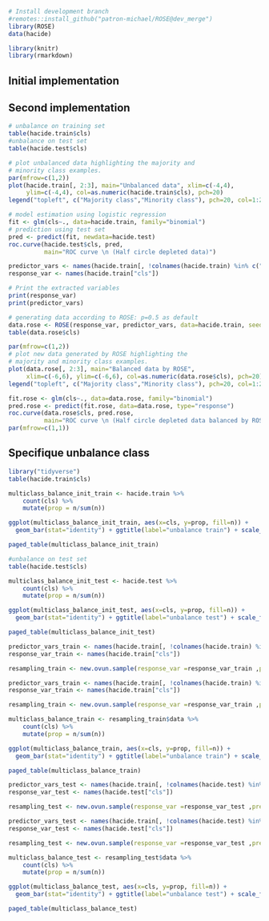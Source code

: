 ```r
# Install development branch
#remotes::install_github("patron-michael/ROSE@dev_merge")
library(ROSE)
data(hacide)

library(knitr)
library(rmarkdown)
```

## Initial implementation

## Second implementation

```r
# unbalance on training set
table(hacide.train$cls)
#unbalance on test set
table(hacide.test$cls)

# plot unbalanced data highlighting the majority and 
# minority class examples.
par(mfrow=c(1,2))
plot(hacide.train[, 2:3], main="Unbalanced data", xlim=c(-4,4),
     ylim=c(-4,4), col=as.numeric(hacide.train$cls), pch=20)
legend("topleft", c("Majority class","Minority class"), pch=20, col=1:2)

# model estimation using logistic regression
fit <- glm(cls~., data=hacide.train, family="binomial")
# prediction using test set
pred <- predict(fit, newdata=hacide.test)
roc.curve(hacide.test$cls, pred,
          main="ROC curve \n (Half circle depleted data)")

predictor_vars <- names(hacide.train[, !colnames(hacide.train) %in% c("cls")])
response_var <- names(hacide.train["cls"])

# Print the extracted variables
print(response_var)
print(predictor_vars)

# generating data according to ROSE: p=0.5 as default
data.rose <- ROSE(response_var, predictor_vars, data=hacide.train, seed=3)$data
table(data.rose$cls)

par(mfrow=c(1,2))
# plot new data generated by ROSE highlighting the 
# majority and minority class examples.
plot(data.rose[, 2:3], main="Balanced data by ROSE",
     xlim=c(-6,6), ylim=c(-6,6), col=as.numeric(data.rose$cls), pch=20)
legend("topleft", c("Majority class","Minority class"), pch=20, col=1:2)

fit.rose <- glm(cls~., data=data.rose, family="binomial")
pred.rose <- predict(fit.rose, data=data.rose, type="response")
roc.curve(data.rose$cls, pred.rose, 
          main="ROC curve \n (Half circle depleted data balanced by ROSE)")
par(mfrow=c(1,1))

```
## Specifique unbalance class

```r
library("tidyverse")
table(hacide.train$cls)

multiclass_balance_init_train <- hacide.train %>%
    count(cls) %>%
    mutate(prop = n/sum(n))

ggplot(multiclass_balance_init_train, aes(x=cls, y=prop, fill=n)) +
  geom_bar(stat="identity") + ggtitle(label="unbalance train") + scale_fill_continuous(name = "number of elements")

paged_table(multiclass_balance_init_train)
```

```r
#unbalance on test set
table(hacide.test$cls)

multiclass_balance_init_test <- hacide.test %>%
    count(cls) %>%
    mutate(prop = n/sum(n))

ggplot(multiclass_balance_init_test, aes(x=cls, y=prop, fill=n)) +
  geom_bar(stat="identity") + ggtitle(label="unbalance test") + scale_fill_continuous(name = "number of elements")

paged_table(multiclass_balance_init_test)
```

```r
predictor_vars_train <- names(hacide.train[, !colnames(hacide.train) %in% c("cls")])
response_var_train <- names(hacide.train["cls"])

resampling_train <- new.ovun.sample(response_var =response_var_train ,predictor_vars =predictor_vars_train ,data=hacide.train, method = "both")
```

```r

predictor_vars_train <- names(hacide.train[, !colnames(hacide.train) %in% c("cls")])
response_var_train <- names(hacide.train["cls"])

resampling_train <- new.ovun.sample(response_var =response_var_train ,predictor_vars =predictor_vars_train ,data=hacide.train, method = "both")

multiclass_balance_train <- resampling_train$data %>%
    count(cls) %>%
    mutate(prop = n/sum(n))

ggplot(multiclass_balance_train, aes(x=cls, y=prop, fill=n)) +
  geom_bar(stat="identity") + ggtitle(label="unbalance train") + scale_fill_continuous(name = "number of elements")

paged_table(multiclass_balance_train)
```

```r
predictor_vars_test <- names(hacide.train[, !colnames(hacide.test) %in% c("cls")])
response_var_test <- names(hacide.test["cls"])

resampling_test <- new.ovun.sample(response_var =response_var_test ,predictor_vars =predictor_vars_test ,data=hacide.test, method = "both")
```


```r
predictor_vars_test <- names(hacide.train[, !colnames(hacide.test) %in% c("cls")])
response_var_test <- names(hacide.test["cls"])

resampling_test <- new.ovun.sample(response_var =response_var_test ,predictor_vars =predictor_vars_test ,data=hacide.test, method = "both")

multiclass_balance_test <- resampling_test$data %>%
    count(cls) %>%
    mutate(prop = n/sum(n))

ggplot(multiclass_balance_test, aes(x=cls, y=prop, fill=n)) +
  geom_bar(stat="identity") + ggtitle(label="unbalance test") + scale_fill_continuous(name = "number of elements")

paged_table(multiclass_balance_test)
```